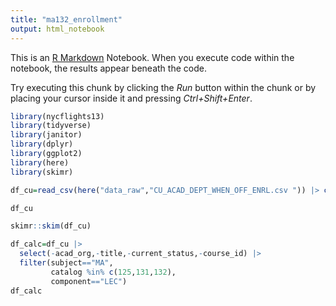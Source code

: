 ---
title: "ma132_enrollment"
output: html_notebook
---

This is an [R Markdown](http://rmarkdown.rstudio.com) Notebook. When you execute code within the notebook, the results appear beneath the code. 

Try executing this chunk by clicking the *Run* button within the chunk or by placing your cursor inside it and pressing *Ctrl+Shift+Enter*. 

```{r}
library(nycflights13)
library(tidyverse)
library(janitor)
library(dplyr)
library(ggplot2)
library(here)
library(skimr)

```


```{r}
df_cu=read_csv(here("data_raw","CU_ACAD_DEPT_WHEN_OFF_ENRL.csv ")) |> clean_names()
```
```{r}
df_cu
```
```{r}
skimr::skim(df_cu)
```
```{r}
df_calc=df_cu |>
  select(-acad_org,-title,-current_status,-course_id) |>
  filter(subject=="MA",
         catalog %in% c(125,131,132),
         component=="LEC")
df_calc
```

